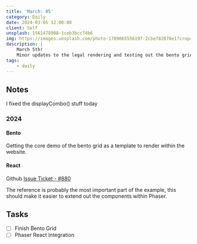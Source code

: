 ```yaml
---
title: 'March: 05'
category: Daily
date: 2024-03-05 12:00:00
client: Self
unsplash: 1561478908-1ceb3bcc74b6
img: https://images.unsplash.com/photo-1709065556197-2cbe782878e1?crop=entropy&cs=srgb&fm=jpg&ixid=MnwzNjM5Nzd8MHwxfHJhbmRvbXx8fHx8fHx8fDE2ODE3NDg2ODY&ixlib=rb-4.0.3&q=85
description: |
    March 5th!
    Minor updates to the legal rendering and testing out the bento grid.
tags:
    - daily
---
```




<MDXJS>

## Notes

I fixed the displayCombo() stuff today

</MDXJS>

<MDXJS>

### 2024

<MDXJS>

#### Bento

Getting the core demo of the bento grid as a template to render within the website.

</MDXJS>

<MDXJS>

#### React

Github [Issue Ticket - #880](https://github.com/KBVE/kbve/issues/880)

The reference is probably the most important part of the example, this should make it easier to extend out the components within Phaser.

</MDXJS>

</MDXJS>


<MDXJS>

## Tasks

- [ ] Finish Bento Grid
- [ ] Phaser React Integration

</MDXJS>
